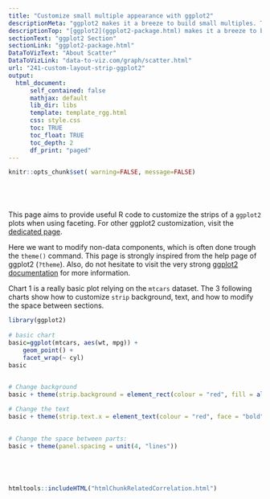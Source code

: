 ```yaml
---
title: "Customize small multiple appearance with ggplot2"
descriptionMeta: "ggplot2 makes it a breeze to build small multiples. This post shows how to customize the layout, notably using the strip options."
descriptionTop: "[ggplot2](ggplot2-package.html) makes it a breeze to build small multiples. This post shows how to customize the layout, notably using the strip options."
sectionText: "ggplot2 Section"
sectionLink: "ggplot2-package.html"
DataToVizText: "About Scatter"
DataToVizLink: "data-to-viz.com/graph/scatter.html"
url: "241-custom-layout-strip-ggplot2"
output:
  html_document:
      self_contained: false    
      mathjax: default
      lib_dir: libs
      template: template_rgg.html
      css: style.css
      toc: TRUE
      toc_float: TRUE
      toc_depth: 2
      df_print: "paged"
---
```



```r
knitr::opts_chunk$set( warning=FALSE, message=FALSE)
```

<div class="container" style="padding-top: 40px">






This page aims to provide useful R code to customize the strips of a `ggplot2` plots when using faceting. For other ggplot2 customization, visit the [dedicated page](ggplot2-package.html).

Here we want to modify non-data components, which is often done trough the `theme()` command. This page is strongly inspired from the help page of ggplot2 (`?theme`). Also, do not hesitate to visit the very strong [ggplot2 documentation](http://docs.ggplot2.org/0.9.3/theme.html) for more information.

Chart 1 is a really basic plot relying on the `mtcars` dataset. The 3 following charts show how to customize `strip` background, text, and how to modify the space between sections.


<div class = "row">

<div class = "col-md-6  col-sm-12">

```r

library(ggplot2)
 
# basic chart
basic=ggplot(mtcars, aes(wt, mpg)) +
    geom_point() +
    facet_wrap(~ cyl)
basic
 
```
</div>

<div class = "col-md-6  col-sm-12">

```r

# Change background
basic + theme(strip.background = element_rect(colour = "red", fill = alpha("blue",0.2) ))

```
</div>

<div class = "col-md-6  col-sm-12">

```r

# Change the text 
basic + theme(strip.text.x = element_text(colour = "red", face = "bold", size=10, angle=30))
 

```
</div>

<div class = "col-md-6  col-sm-12">

```r

# Change the space between parts:
basic + theme(panel.spacing = unit(4, "lines"))
```
</div>
</div>




```r
```

```r
```

```r
```

```r
```





<!-- Close container -->
</div>




```r
htmltools::includeHTML("htmlChunkRelatedCorrelation.html")
```
